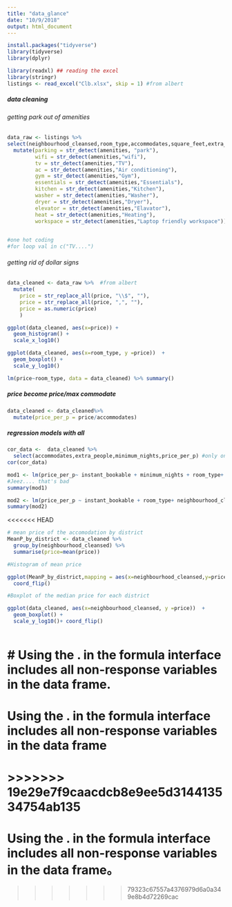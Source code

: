 ```yaml
---
title: "data_glance"
date: "10/9/2018"
output: html_document
---
```


```r
install.packages("tidyverse")
library(tidyverse)
library(dplyr)
```

```r
library(readxl) ## reading the excel 
library(stringr)
listings <- read_excel("Clb.xlsx", skip = 1) #from albert 

```

##### data cleaning 
###### getting park out of amenities
```r
data_raw <- listings %>%
select(neighbourhood_cleansed,room_type,accommodates,square_feet,extra_people,minimum_nights,instant_bookable, amenities, price) %>%
  mutate(parking = str_detect(amenities, "park"),
         wifi = str_detect(amenities,"wifi"),
         tv = str_detect(amenities,"TV"),
         ac = str_detect(amenities,"Air conditioning"),
         gym = str_detect(amenities,"Gym"),
         essentials = str_detect(amenities,"Essentials"),
         kitchen = str_detect(amenities,"Kitchen"),
         washer = str_detect(amenities,"Washer"),
         dryer = str_detect(amenities,"Dryer"),
         elevator = str_detect(amenities,"Elavator"),
         heat = str_detect(amenities,"Heating"),
         workspace = str_detect(amenities,"Laptop friendly workspace")) #in caps or not  
  

#one hot coding
#for loop val in c("TV....")
```
###### getting rid of dollar signs

```r

data_cleaned <- data_raw %>%  #from albert
  mutate(
    price = str_replace_all(price, "\\$", ""),
    price = str_replace_all(price, ",", ""),
    price = as.numeric(price)
    )

ggplot(data_cleaned, aes(x=price)) +
  geom_histogram() +
  scale_x_log10()

ggplot(data_cleaned, aes(x=room_type, y =price))  + 
  geom_boxplot() + 
  scale_y_log10()

lm(price~room_type, data = data_cleaned) %>% summary()
```
##### price become price/max commodate

```r
data_cleaned <- data_cleaned%>%
  mutate(price_per_p = price/accommodates)
```

##### regression models with all

```r
cor_data <-  data_cleaned %>% 
  select(accommodates,extra_people,minimum_nights,price_per_p) #only on numerical
cor(cor_data)
```


```r

mod1 <- lm(price_per_p~ instant_bookable + minimum_nights + room_type+ neighbourhood_cleansed + extra_people, data_cleaned) #when square feet added, no one is significant lol
#Jeez.... that's bad
summary(mod1)
```

```r
mod2 <- lm(price_per_p ~ instant_bookable + room_type+ neighbourhood_cleansed + extra_people, data_cleaned)
summary(mod2)
```


<<<<<<< HEAD
```r
# mean price of the accomodation by district
MeanP_by_district <- data_cleaned %>% 
  group_by(neighbourhood_cleansed) %>% 
  summarise(price=mean(price))

#Histogram of mean price

ggplot(MeanP_by_district,mapping = aes(x=neighbourhood_cleansed,y=price))+geom_col()+
  coord_flip() 

#Boxplot of the median price for each district

ggplot(data_cleaned, aes(x=neighbourhood_cleansed, y =price))  + 
  geom_boxplot() + 
  scale_y_log10()+ coord_flip()



```

# Using the . in the formula interface includes all non-response variables in the data frame.
=======
# Using the . in the formula interface includes all non-response variables in the data frame
>>>>>>> 19e29e7f9caacdcb8e9ee5d314413534754ab135
=======
# Using the . in the formula interface includes all non-response variables in the data frame。
>>>>>>> 79323c67557a4376979d6a0a349e8b4d72269cac
